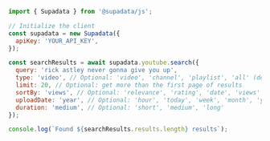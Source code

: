 ```js Node
import { Supadata } from '@supadata/js';

// Initialize the client
const supadata = new Supadata({
  apiKey: 'YOUR_API_KEY',
});

const searchResults = await supadata.youtube.search({
  query: 'rick astley never gonna give you up',
  type: 'video', // Optional: 'video', 'channel', 'playlist', 'all' (default 'all')
  limit: 20, // Optional: get more than the first page of results
  sortBy: 'views', // Optional: 'relevance', 'rating', 'date', 'views'
  uploadDate: 'year', // Optional: 'hour', 'today', 'week', 'month', 'year'
  duration: 'medium', // Optional: 'short', 'medium', 'long'
});

console.log(`Found ${searchResults.results.length} results`);
```